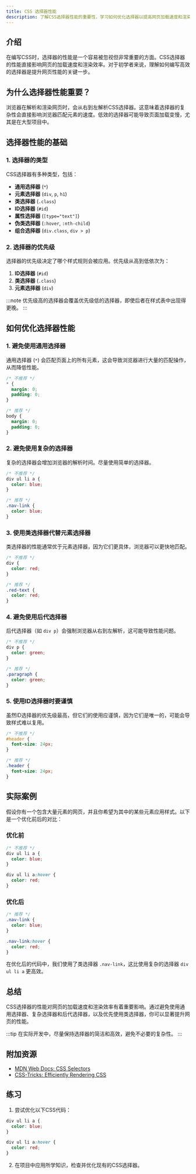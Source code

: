 ```yaml
---
title: CSS 选择器性能
description: 了解CSS选择器性能的重要性，学习如何优化选择器以提高网页加载速度和渲染性能。
---
```


## 介绍

在编写CSS时，选择器的性能是一个容易被忽视但非常重要的方面。CSS选择器的性能直接影响网页的加载速度和渲染效率。对于初学者来说，理解如何编写高效的选择器是提升网页性能的关键一步。

## 为什么选择器性能重要？

浏览器在解析和渲染网页时，会从右到左解析CSS选择器。这意味着选择器的复杂性会直接影响浏览器匹配元素的速度。低效的选择器可能导致页面加载变慢，尤其是在大型项目中。

## 选择器性能的基础

### 1. 选择器的类型

CSS选择器有多种类型，包括：

- **通用选择器** (`*`)
- **元素选择器** (`div`, `p`, `h1`)
- **类选择器** (`.class`)
- **ID选择器** (`#id`)
- **属性选择器** (`[type="text"]`)
- **伪类选择器** (`:hover`, `:nth-child`)
- **组合选择器** (`div.class`, `div > p`)

### 2. 选择器的优先级

选择器的优先级决定了哪个样式规则会被应用。优先级从高到低依次为：

1. **ID选择器** (`#id`)
2. **类选择器** (`.class`)
3. **元素选择器** (`div`)

:::note
优先级高的选择器会覆盖优先级低的选择器，即使后者在样式表中出现得更晚。
:::

## 如何优化选择器性能

### 1. 避免使用通用选择器

通用选择器 (`*`) 会匹配页面上的所有元素，这会导致浏览器进行大量的匹配操作，从而降低性能。

```css
/* 不推荐 */
* {
  margin: 0;
  padding: 0;
}

/* 推荐 */
body {
  margin: 0;
  padding: 0;
}
```

### 2. 避免使用复杂的选择器

复杂的选择器会增加浏览器的解析时间。尽量使用简单的选择器。

```css
/* 不推荐 */
div ul li a {
  color: blue;
}

/* 推荐 */
.nav-link {
  color: blue;
}
```

### 3. 使用类选择器代替元素选择器

类选择器的性能通常优于元素选择器，因为它们更具体，浏览器可以更快地匹配。

```css
/* 不推荐 */
div {
  color: red;
}

/* 推荐 */
.red-text {
  color: red;
}
```

### 4. 避免使用后代选择器

后代选择器（如 `div p`）会强制浏览器从右到左解析，这可能导致性能问题。

```css
/* 不推荐 */
div p {
  color: green;
}

/* 推荐 */
.paragraph {
  color: green;
}
```

### 5. 使用ID选择器时要谨慎

虽然ID选择器的优先级最高，但它们的使用应谨慎，因为它们是唯一的，可能会导致样式难以复用。

```css
/* 不推荐 */
#header {
  font-size: 24px;
}

/* 推荐 */
.header {
  font-size: 24px;
}
```

## 实际案例

假设你有一个包含大量元素的网页，并且你希望为其中的某些元素应用样式。以下是一个优化前后的对比：

### 优化前

```css
/* 不推荐 */
div ul li a {
  color: blue;
}

div ul li a:hover {
  color: red;
}
```

### 优化后

```css
/* 推荐 */
.nav-link {
  color: blue;
}

.nav-link:hover {
  color: red;
}
```

在优化后的代码中，我们使用了类选择器 `.nav-link`，这比使用复杂的选择器 `div ul li a` 更高效。

## 总结

CSS选择器的性能对网页的加载速度和渲染效率有着重要影响。通过避免使用通用选择器、复杂选择器和后代选择器，以及优先使用类选择器，你可以显著提升网页的性能。

:::tip
在实际开发中，尽量保持选择器的简洁和高效，避免不必要的复杂性。
:::

## 附加资源

- [MDN Web Docs: CSS Selectors](https://developer.mozilla.org/en-US/docs/Web/CSS/CSS_Selectors)
- [CSS-Tricks: Efficiently Rendering CSS](https://css-tricks.com/efficiently-rendering-css/)

## 练习

1. 尝试优化以下CSS代码：

```css
div ul li a {
  color: blue;
}

div ul li a:hover {
  color: red;
}
```

2. 在项目中应用所学知识，检查并优化现有的CSS选择器。
